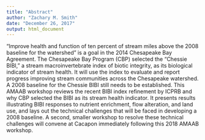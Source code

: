 ```yaml
---
title: "Abstract"
author: "Zachary M. Smith"
date: "December 26, 2017"
output: html_document
---
```


“Improve health and function of ten percent of stream miles above the 2008 baseline for the watershed” is a goal in the 2014 Chesapeake Bay Agreement. The Chesapeake Bay Program (CBP) selected the “Chessie BIBI,” a stream macroinvertebrate index of biotic integrity, as its biological indicator of stream health. It will use the index to evaluate and report progress improving stream communities across the Chesapeake watershed. A 2008 baseline for the Chessie BIBI still needs to be established. This AMAAB workshop reviews the recent BIBI index refinement by ICPRB and why CBP selected the BIBI as its stream health indicator. It presents results illustrating BIBI responses to nutrient enrichment, flow alteration, and land use, and lays out the technical challenges that will be faced in developing a 2008 baseline.  A second, smaller workshop to resolve these technical challenges will convene at Cacapon immediately following this 2018 AMAAB workshop.